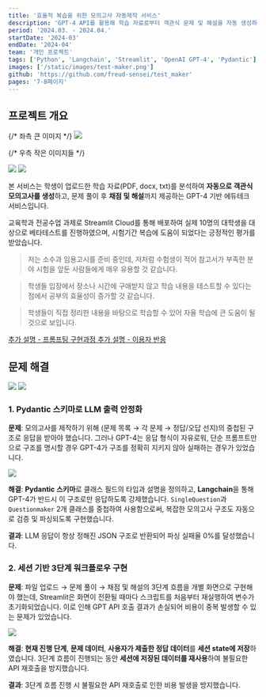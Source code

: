 ```yaml
---
title: '효율적 복습을 위한 모의고사 자동제작 서비스'
description: 'GPT-4 API를 활용해 학습 자료로부터 객관식 문제 및 해설을 자동 생성하는 에듀테크 서비스'
period: '2024.03. - 2024.04.'
startDate: '2024-03'
endDate: '2024-04'
team: '개인 프로젝트'
tags: ['Python', 'Langchain', 'Streamlit', 'OpenAI GPT-4', 'Pydantic']
images: ['/static/images/test-maker.png']
github: 'https://github.com/freud-sensei/test_maker'
pages: '7-8페이지'
---
```


## 프로젝트 개요

<div className="grid grid-cols-1 lg:grid-cols-12 print:grid-cols-12 gap-2">
  {/* 좌측 큰 이미지 */}
  <img
    src="/static/images/test-maker/test-maker-1a.png"
    className="w-full h-auto object-cover lg:col-span-6 print:col-span-6"
  />

{/* 우측 작은 이미지들 */}

  <div className="grid grid-cols-1 gap-2 lg:col-span-6 print:col-span-6">
    <img
      src="/static/images/test-maker/test-maker-1b.png"
      className="!my-0 w-full h-auto object-cover"
    />
    <img
      src="/static/images/test-maker/test-maker-1c.png"
      className="!my-0 w-full h-auto object-cover"
    />
  </div>
</div>

본 서비스는 학생이 업로드한 학습 자료(PDF, docx, txt)를 분석하여 **자동으로 객관식 모의고사를
생성**하고, 문제 풀이 후 **채점 및 해설**까지 제공하는 GPT-4 기반 에듀테크 서비스입니다.

교육학과 전공수업 과제로 Streamlit Cloud를 통해 배포하여 실제 10명의 대학생을 대상으로 베타테스트를 진행하였으며, 시험기간 복습에 도움이 되었다는 긍정적인 평가를 받았습니다.

> 저는 소수과 임용고시를 준비 중인데, 저처럼 수험생이 적어 참고서가 부족한 분야 시험을 앞둔 사람들에게 매우 유용할 것 같습니다.

> 학생들 입장에서 장소나 시간에 구애받지 않고 학습 내용을 테스트할 수 있다는 점에서 공부의 효율성이 증가할 것 같습니다.

> 학생들이 직접 정리한 내용을 바탕으로 학습할 수 있어 자율 학습에 큰 도움이 될 것으로 보입니다.

<span className="flex flex-col gap-4 md:flex-row print:flex-row">
  <a
    href="https://github.com/strawberry-tree/test_maker/blob/main/%EC%9E%90%EC%97%B0%EC%96%B4%EC%B2%98%EB%A6%AC%EC%99%80%EA%B5%90%EC%9C%A1_%EC%A4%91%EA%B0%84%EB%B0%9C%ED%91%9C_%EC%86%A1%EC%83%81%EB%A1%9D.pdf"
    target="_blank"
  >
    추가 설명 - 프롬프팅 구현과정
  </a>
  <a
    href="https://github.com/strawberry-tree/test_maker/blob/main/%EC%9E%90%EC%97%B0%EC%96%B4%EC%B2%98%EB%A6%AC%EC%99%80%EA%B5%90%EC%9C%A1_%EA%B8%B0%EB%A7%90%EB%B0%9C%ED%91%9C_%EC%86%A1%EC%83%81%EB%A1%9D.pdf"
    target="_blank"
  >
    추가 설명 - 이용자 반응
  </a>
</span>

## 문제 해결

<div className="hidden print:mb-2 print:grid print:grid-cols-2">
  <img src="/static/images/test-maker/test-maker-2.png" />
  <img src="/static/images/test-maker/test-maker-3.png" />
</div>

### 1. Pydantic 스키마로 LLM 출력 안정화

**문제**: 모의고사를 제작하기 위해 (문제 목록 → 각 문제 → 정답/오답 선지)의 중첩된 구조로 응답을 받아야 했습니다. 그러나 GPT-4는 응답 형식이 자유로워, 단순 프롬프트만으로 구조를 명시할 경우 GPT-4가 구조를 정확히 지키지 않아 실패하는 경우가 있었습니다.

<img
  className="mx-auto w-full max-w-sm print:hidden"
  src="/static/images/test-maker/test-maker-2.png"
/>

**해결**: **Pydantic 스키마**로 클래스 필드의 타입과 설명을 정의하고, **Langchain**을 통해 GPT-4가 반드시 이 구조로만 응답하도록 강제했습니다. `SingleQuestion`과 `Questionmaker` 2개 클래스를 중첩하여 사용함으로써, 복잡한 모의고사 구조도 자동으로 검증 및 파싱되도록 구현했습니다.

**결과**: LLM 응답이 항상 정해진 JSON 구조로 반환되어 파싱 실패율 0%를 달성했습니다.

### 2. 세션 기반 3단계 워크플로우 구현

**문제**: 파일 업로드 → 문제 풀이 → 채점 및 해설의 3단계 흐름을 개별 화면으로 구현해야 했는데, Streamlit은 화면이 전환될 때마다 스크립트를 처음부터 재실행하여 변수가 초기화되었습니다. 이로 인해 GPT API 호출 결과가 손실되어 비용이 중복 발생할 수 있는 문제가 있었습니다.

<img
  className="mx-auto w-full max-w-sm print:hidden"
  src="/static/images/test-maker/test-maker-3.png"
/>

**해결**: **현재 진행 단계**, **문제 데이터**, **사용자가 제출한 정답 데이터**를 **세션 state에 저장**하였습니다. 3단계 흐름이 진행되는 동안 **세션에 저장된 데이터를 재사용**하여 불필요한 API 재호출을 방지했습니다.

**결과**: 3단계 흐름 진행 시 불필요한 API 재호출로 인한 비용 발생을 방지했습니다.
